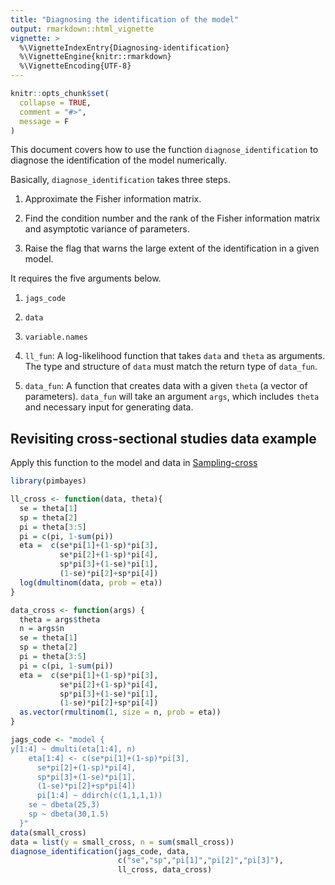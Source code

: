 ```yaml
---
title: "Diagnosing the identification of the model"
output: rmarkdown::html_vignette
vignette: >
  %\VignetteIndexEntry{Diagnosing-identification}
  %\VignetteEngine{knitr::rmarkdown}
  %\VignetteEncoding{UTF-8}
---
```


```r
knitr::opts_chunk$set(
  collapse = TRUE,
  comment = "#>",
  message = F
)
```

This document covers how to use the function `diagnose_identification` to diagnose the identification of the model numerically.

Basically, `diagnose_identification` takes three steps.

1. Approximate the Fisher information matrix.

2. Find the condition number and the rank of the Fisher information matrix and asymptotic variance of parameters.

3. Raise the flag that warns the large extent of the identification in a given model.

It requires the five arguments below.

1. `jags_code`

2. `data`

3. `variable.names`

4. `ll_fun`: A log-likelihood function that takes `data` and `theta` as arguments. The type and structure of `data` must match the return type of `data_fun`.

5. `data_fun`: A function that creates data with a given `theta` (a vector of parameters). `data_fun` will take an argument `args`, which includes `theta` and necessary input for generating data.


## Revisiting cross-sectional studies data example

Apply this function to the model and data in [Sampling-cross](Sampling-cross.html)

```r
library(pimbayes)
```

```r
ll_cross <- function(data, theta){
  se = theta[1]
  sp = theta[2]
  pi = theta[3:5]
  pi = c(pi, 1-sum(pi))
  eta =  c(se*pi[1]+(1-sp)*pi[3],
           se*pi[2]+(1-sp)*pi[4],
           sp*pi[3]+(1-se)*pi[1],
           (1-se)*pi[2]+sp*pi[4])
  log(dmultinom(data, prob = eta))
}

data_cross <- function(args) {
  theta = args$theta
  n = args$n
  se = theta[1]
  sp = theta[2]
  pi = theta[3:5]
  pi = c(pi, 1-sum(pi))
  eta =  c(se*pi[1]+(1-sp)*pi[3],
           se*pi[2]+(1-sp)*pi[4],
           sp*pi[3]+(1-se)*pi[1],
           (1-se)*pi[2]+sp*pi[4])
  as.vector(rmultinom(1, size = n, prob = eta))
}

jags_code <- "model { 
y[1:4] ~ dmulti(eta[1:4], n)
    eta[1:4] <- c(se*pi[1]+(1-sp)*pi[3],
      se*pi[2]+(1-sp)*pi[4],
      sp*pi[3]+(1-se)*pi[1],
      (1-se)*pi[2]+sp*pi[4])
      pi[1:4] ~ ddirch(c(1,1,1,1))
    se ~ dbeta(25,3)
    sp ~ dbeta(30,1.5)
  }"
data(small_cross)
data = list(y = small_cross, n = sum(small_cross))
diagnose_identification(jags_code, data,
                        c("se","sp","pi[1]","pi[2]","pi[3]"),
                        ll_cross, data_cross)
```



